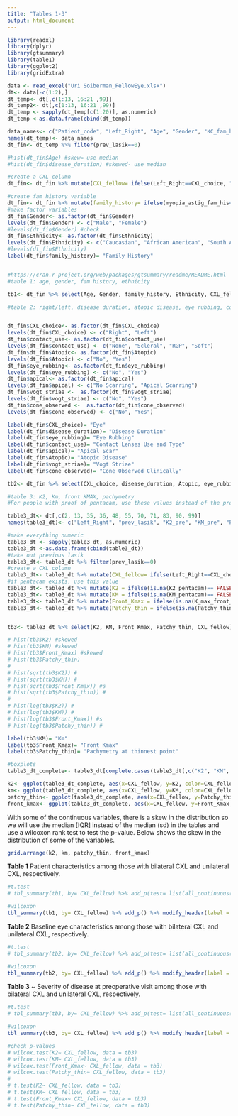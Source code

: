 ```yaml
---
title: "Tables 1-3"
output: html_document
---
```


```r
library(readxl)
library(dplyr)
library(gtsummary)
library(table1)
library(ggplot2)
library(gridExtra)

data <- read_excel("Uri Soiberman_FellowEye.xlsx")
dt<- data[-c(1:2),]
dt_temp<- dt[,c(1:13, 16:21 ,99)]
dt_temp2<- dt[,c(1:13, 16:21 ,99)]
dt_temp <- sapply(dt_temp[c(1:20)], as.numeric)
dt_temp <-as.data.frame(cbind(dt_temp))

data_names<- c("Patient_code", "Left_Right", "Age", "Gender", "KC_fam_his", "myopia_astig_fam_his", "Ethnicity", "Atopic", "Other_sys_dis", "eye_rubbing", "disease_duration", "corneal_trans", "prev_lasik", "worse_eye", "contact_use", "apical", "vogt_striae", "fleischer_ring", "cone_observed", "CXL_choice") 
names(dt_temp)<- data_names
dt_fin<- dt_temp %>% filter(prev_lasik==0)

#hist(dt_fin$Age) #skew= use median
#hist(dt_fin$disease_duration) #skewed- use median

#create a CXL column
dt_fin<- dt_fin %>% mutate(CXL_fellow= ifelse(Left_Right==CXL_choice, "Bilateral CXL", "Unilateral CXL"))

#create fam history variable
dt_fin<- dt_fin %>% mutate(family_history= ifelse(myopia_astig_fam_his==1, "Myopia/ astigmatism", ifelse(KC_fam_his==1, "KCN", ifelse(is.na(dt_fin$KC_fam_his), NA, "None"))))
#make factor variables
dt_fin$Gender<- as.factor(dt_fin$Gender)
levels(dt_fin$Gender) <- c("Male", "Female")
#levels(dt_fin$Gender) #check
dt_fin$Ethnicity<- as.factor(dt_fin$Ethnicity)
levels(dt_fin$Ethnicity) <- c("Caucasian", "African American", "South Asian", "East Asian", "Hispanic")
#levels(dt_fin$Ethnicity)
label(dt_fin$family_history)= "Family History"


#https://cran.r-project.org/web/packages/gtsummary/readme/README.html
#table 1: age, gender, fam history, ethnicity

tb1<- dt_fin %>% select(Age, Gender, family_history, Ethnicity, CXL_fellow) 

#table 2: right/left, disease duration, atopic disease, eye rubbing, contact use and type, apical scar, vogt straie, cone observed clinically


dt_fin$CXL_choice<- as.factor(dt_fin$CXL_choice)
levels(dt_fin$CXL_choice) <- c("Right", "Left")
dt_fin$contact_use<- as.factor(dt_fin$contact_use)
levels(dt_fin$contact_use) <- c("None", "Scleral", "RGP", "Soft")
dt_fin$dt_fin$Atopic<- as.factor(dt_fin$Atopic)
levels(dt_fin$Atopic) <- c("No", "Yes")
dt_fin$eye_rubbing<- as.factor(dt_fin$eye_rubbing)
levels(dt_fin$eye_rubbing) <- c("No", "Yes")
dt_fin$apical<- as.factor(dt_fin$apical)
levels(dt_fin$apical) <- c("No Scarring", "Apical Scarring")
dt_fin$vogt_striae <-  as.factor(dt_fin$vogt_striae)
levels(dt_fin$vogt_striae) <- c("No", "Yes")
dt_fin$cone_observed <-  as.factor(dt_fin$cone_observed)
levels(dt_fin$cone_observed) <- c("No", "Yes")

label(dt_fin$CXL_choice)= "Eye"
label(dt_fin$disease_duration)= "Disease Duration"
label(dt_fin$eye_rubbing)= "Eye Rubbing"
label(dt_fin$contact_use)= "Contact Lenses Use and Type"
label(dt_fin$apical)= "Apical Scar"
label(dt_fin$Atopic)= "Atopic Disease"
label(dt_fin$vogt_striae)= "Vogt Striae"
label(dt_fin$cone_observed)= "Cone Observed Clinically"

tb2<- dt_fin %>% select(CXL_choice, disease_duration, Atopic, eye_rubbing, contact_use, apical,vogt_striae, cone_observed, CXL_fellow) 

#table 3: K2, Km, front KMAX, pachymetry
#For people with proof of pentacam, use these values instead of the pre-operative 

table3_dt<- dt[,c(2, 13, 35, 36, 48, 55, 70, 71, 83, 90, 99)]
names(table3_dt)<- c("Left_Right", "prev_lasik", "K2_pre", "KM_pre", "Patchy_thin_pre", "K_max_front_pre", "K2_pentacam", "KM_pentacam", "Patchy_thin_pentacam", "K_max_front_pentacam", "CXL_choice")

#make everything numeric
table3_dt <- sapply(table3_dt, as.numeric)
table3_dt <-as.data.frame(cbind(table3_dt))
#take out previous lasik
table3_dt<- table3_dt %>% filter(prev_lasik==0)
#create a CXL column
table3_dt<- table3_dt %>% mutate(CXL_fellow= ifelse(Left_Right==CXL_choice, "Bilateral CXL", "Unilateral CXL"))
#if pentacam exists, use this value
table3_dt<- table3_dt %>% mutate(K2 = ifelse(is.na(K2_pentacam)== FALSE, K2_pentacam, K2_pre))
table3_dt<- table3_dt %>% mutate(KM = ifelse(is.na(KM_pentacam)== FALSE, KM_pentacam, KM_pre))
table3_dt<- table3_dt %>% mutate(Front_Kmax = ifelse(is.na(K_max_front_pentacam)== FALSE, K_max_front_pentacam, K_max_front_pre))
table3_dt<- table3_dt %>% mutate(Patchy_thin = ifelse(is.na(Patchy_thin_pentacam)== FALSE, Patchy_thin_pentacam, Patchy_thin_pre))


tb3<- table3_dt %>% select(K2, KM, Front_Kmax, Patchy_thin, CXL_fellow)

# hist(tb3$K2) #skewed
# hist(tb3$KM) #skewed
# hist(tb3$Front_Kmax) #skewed
# hist(tb3$Patchy_thin) 
# 
# hist(sqrt(tb3$K2)) #
# hist(sqrt(tb3$KM)) #
# hist(sqrt(tb3$Front_Kmax)) #s
# hist(sqrt(tb3$Patchy_thin)) #
# 
# hist(log(tb3$K2)) #
# hist(log(tb3$KM)) #
# hist(log(tb3$Front_Kmax)) #s
# hist(log(tb3$Patchy_thin)) #

label(tb3$KM)= "Km"
label(tb3$Front_Kmax)= "Front Kmax"
label(tb3$Patchy_thin)= "Pachymetry at thinnest point"

#boxplots
table3_dt_complete<- table3_dt[complete.cases(table3_dt[,c("K2", "KM", "Front_Kmax", "Patchy_thin", "CXL_fellow")]),] 

k2<- ggplot(table3_dt_complete, aes(x=CXL_fellow, y=K2, color=CXL_fellow)) +geom_boxplot() + theme_bw() + labs(color='CXL Type')+ xlab(" ") + ylab("K2")
km<- ggplot(table3_dt_complete, aes(x=CXL_fellow, y=KM, color=CXL_fellow)) +geom_boxplot() + theme_bw() + labs(color='CXL Type') + xlab(" ")+ ylab("KM")
patchy_thin<- ggplot(table3_dt_complete, aes(x=CXL_fellow, y=Patchy_thin, color=CXL_fellow)) +geom_boxplot() + theme_bw() + labs(color='CXL Type') + ylab("Pachymetry at Thinnest Point") + xlab(" ")
front_kmax<- ggplot(table3_dt_complete, aes(x=CXL_fellow, y=Front_Kmax, color=CXL_fellow)) +geom_boxplot() + theme_bw() + labs(color='CXL Type') + ylab("Front Kmax") + xlab(" ")

```


With some of the continuous variables, there is a skew in the distribution so we will use the median [IQR] instead of the median (sd) in the tables and use a wilcoxon rank test to test the p-value. Below shows the skew in the distribution of some of the variables. 
```r
grid.arrange(k2, km, patchy_thin, front_kmax) 
```


**Table 1** Patient characteristics among those with bilateral CXL and unilateral CXL, respectively. 
```r
#t.test
# tbl_summary(tb1, by= CXL_fellow) %>% add_p(test= list(all_continuous() ~ "t.test")) %>% modify_header(label = "**Variable**") %>% bold_labels() %>% modify_spanning_header(starts_with("stat_") ~ "**CXL Type**")%>% modify_footnote(update = starts_with("stat_") ~ "median (IQR) for continuous variables; n (%) categorical variables")

#wilcoxon
tbl_summary(tb1, by= CXL_fellow) %>% add_p() %>% modify_header(label = "**Variable**") %>% bold_labels() %>% modify_footnote(update = starts_with("stat_") ~ "median (IQR) for continuous variables; n (%) categorical variables")
```

**Table 2** Baseline eye characteristics among those with bilateral CXL and unilateral CXL, respectively. 
```r
#t.test
# tbl_summary(tb2, by= CXL_fellow) %>% add_p(test= list(all_continuous() ~ "t.test")) %>% modify_header(label = "**Variable**") %>% bold_labels() %>% modify_spanning_header(starts_with("stat_") ~ "**CXL Type**")%>% modify_footnote(update = starts_with("stat_") ~ "median (IQR) for continuous variables; n (%) categorical variables")

#wilcoxon
tbl_summary(tb2, by= CXL_fellow) %>% add_p() %>% modify_header(label = "**Variable**") %>% bold_labels() %>% modify_footnote(update = starts_with("stat_") ~ "median (IQR) for continuous variables; n (%) categorical variables")
```

**Table 3** ~ Severity of disease at preoperative visit among those with bilateral CXL and unilateral CXL, respectively. 
```r
#t.test
# tbl_summary(tb3, by= CXL_fellow) %>% add_p(test= list(all_continuous() ~ "t.test")) %>% modify_header(label = "**Variable**") %>% bold_labels() %>% modify_spanning_header(starts_with("stat_") ~ "**CXL Type**") %>% modify_footnote(update = starts_with("stat_") ~ "median (IQR) for continuous variables; n (%) categorical variables")

#wilcoxon
tbl_summary(tb3, by= CXL_fellow) %>% add_p() %>% modify_header(label = "**Variable**") %>% bold_labels() %>% modify_footnote(update = starts_with("stat_") ~ "median (IQR) for continuous variables; n (%) categorical variables")

#check p-values
# wilcox.test(K2~ CXL_fellow, data = tb3)
# wilcox.test(KM~ CXL_fellow, data = tb3)
# wilcox.test(Front_Kmax~ CXL_fellow, data = tb3)
# wilcox.test(Patchy_thin~ CXL_fellow, data = tb3)
# 
# t.test(K2~ CXL_fellow, data = tb3)
# t.test(KM~ CXL_fellow, data = tb3)
# t.test(Front_Kmax~ CXL_fellow, data = tb3)
# t.test(Patchy_thin~ CXL_fellow, data = tb3)
```
